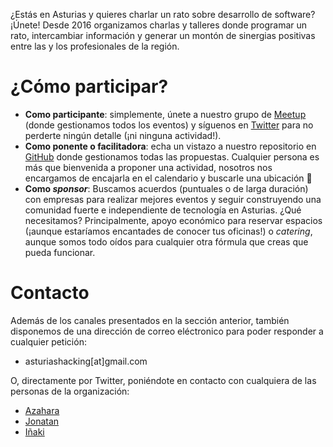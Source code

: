 

¿Estás en Asturias y quieres charlar un rato sobre desarrollo de software?
¡Únete! Desde 2016 organizamos charlas y talleres donde programar un rato,
intercambiar información y generar un montón de sinergias positivas entre las y
los profesionales de la región.

# ¿Cómo participar?

- **Como participante**: simplemente, únete a nuestro grupo de [Meetup][meetup]
  (donde gestionamos todos los eventos) y síguenos en [Twitter][twitter] para no
  perderte ningún detalle (¡ni ninguna actividad!).
- **Como ponente o facilitadora**: echa un vistazo a nuestro repositorio en
  [GitHub][github] donde gestionamos todas las propuestas. Cualquier persona es
  más que bienvenida a proponer una actividad, nosotros nos encargamos de
  encajarla en el calendario y buscarle una ubicación 🙂
- **Como _sponsor_**: Buscamos acuerdos (puntuales o de larga duración) con
  empresas para realizar mejores eventos y seguir construyendo una comunidad
  fuerte e independiente de tecnología en Asturias. ¿Qué necesitamos?
  Principalmente, apoyo económico para reservar espacios (¡aunque estaríamos
  encantades de conocer tus oficinas!) o _catering_, aunque somos todo oídos
  para cualquier otra fórmula que creas que pueda funcionar.

# Contacto

Además de los canales presentados en la sección anterior, también disponemos de
una dirección de correo eléctronico para poder responder a cualquier petición:

- asturiashacking[at]gmail.com

O, directamente por Twitter, poniéndote en contacto con cualquiera de las
personas de la organización:

- [Azahara](https://twitter.com/azahara_fergui)
- [Jonatan](https://twitter.com/jonatanmdez)
- [Iñaki](https://twitter.com/piedresybarro)

[meetup]: https://meetup.com/asturiashacking
[twitter]: https://twitter.com/asturiashacking
[github]: https://github.com/asturiashacking
